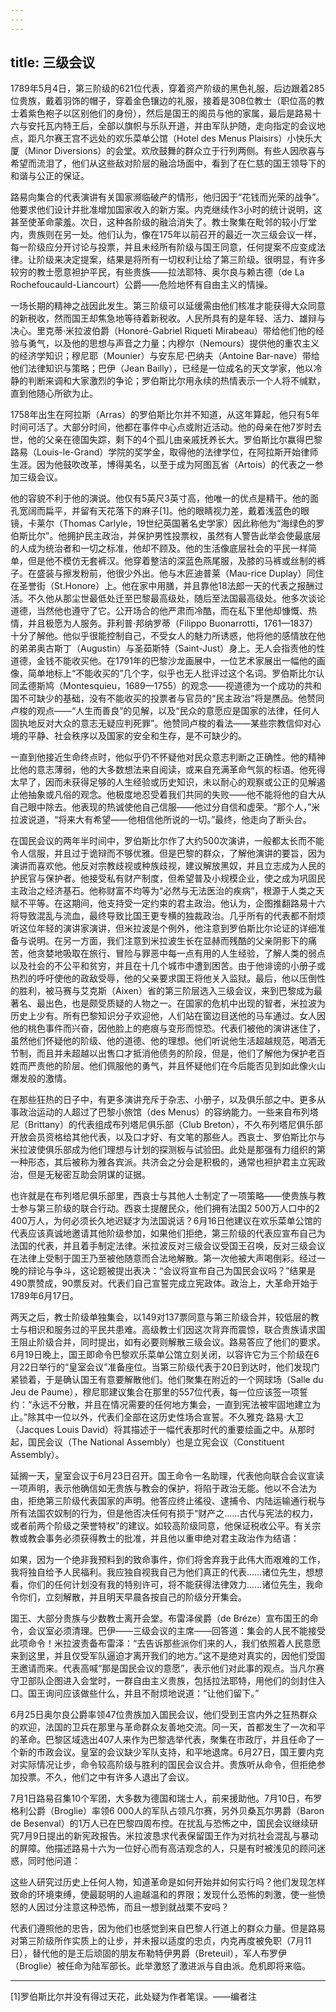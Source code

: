 ```yaml
---
---
---
```

title: 三级会议
---




1789年5月4日，第三阶级的621位代表，穿着资产阶级的黑色礼服，后边跟着285位贵族，戴着羽饰的帽子，穿着金色镶边的礼服，接着是308位教士（职位高的教士着紫色袍子以区别他们的身份），然后是国王的阁员与他的家属，最后是路易十六与安托瓦内特王后，全部以旗帜与乐队开道，并由军队护随，走向指定的会议地点，距凡尔赛王宫不远处的欢乐菜单公馆（Hotel des Menus Plaisirs）小快乐大厦（Minor Diversions）的会堂。欢欣鼓舞的群众立于行列两侧。有些人因欣喜与希望而流泪了，他们从这些敌对阶层的融洽场面中，看到了在仁慈的国王领导下的和谐与公正的保证。

路易向集合的代表演讲有关国家濒临破产的情形，他归因于“花钱而光荣的战争”。他要求他们设计并批准增加国家收入的新方案。内克继续作3小时的统计说明，这甚至使革命蒙羞。次日，这种各阶级的融洽消失了。教士聚集在毗邻的较小厅堂内，贵族则在另一处。他们认为，像在175年以前召开的最近一次三级会议一样，每一阶级应分开讨论与投票，并且未经所有阶级与国王同意，任何提案不应变成法律。让阶级来决定提案，结果是将所有一切权利让给了第三阶级。很明显，有许多较穷的教士愿意袒护平民，有些贵族——拉法耶特、奥尔良与赖古德（de La Rochefoucauld-Liancourt）公爵——危险地怀有自由主义的情操。

一场长期的精神之战因此发生。第三阶级可以延缓需由他们核准才能获得大众同意的新税收，然而国王却焦急地等待着新税收。人民所具有的是年轻、活力、雄辩与决心。里克蒂·米拉波伯爵（Honoré-Gabriel Riqueti Mirabeau）带给他们他的经验与勇气，以及他的思想与声音之力量；内穆尔（Nemours）提供他的重农主义的经济学知识；穆尼耶（Mounier）与安东尼·巴纳夫（Antoine Bar-nave）带给他们法律知识与策略；巴伊（Jean Bailly），已经是一位成名的天文学家，他以冷静的判断来调和大家激烈的争论；罗伯斯比尔用永续的热情表示一个人将不缄默，直到他随心所欲为止。

1758年出生在阿拉斯（Arras）的罗伯斯比尔并不知道，从这年算起，他只有5年时间可活了。大部分时间，他都在事件中心点或附近活动。他的母亲在他7岁时去世，他的父亲在德国失踪，剩下的4个孤儿由亲戚抚养长大。罗伯斯比尔赢得巴黎路易（Louis-le-Grand）学院的奖学金，取得他的法律学位，在阿拉斯开始律师生涯。因为他鼓吹改革，博得美名，以至于成为阿图瓦省（Artois）的代表之一参加三级会议。

他的容貌不利于他的演说。他仅有5英尺3英寸高，他唯一的优点是精干。他的面孔宽阔而扁平，并留有天花落下的麻子[1]。他的眼睛视力差，戴着浅蓝色的眼镜，卡莱尔（Thomas Carlyle，19世纪英国著名史学家）因此称他为“海绿色的罗伯斯比尔”。他拥护民主政治，并保护男性投票权，虽然有人警告此举会使最底层的人成为统治者和一切之标准，他却不顾及。他的生活像底层社会的平民一样简单，但是他不模仿无套裤汉。他穿着整洁的深蓝色燕尾服，及膝的马裤或丝制的裤子。在盛装与擦发粉前，他很少外出。他与木匠迪普莱（Mau-rice Duplay）同住在圣誉街（St.Honore）上。他在家中用膳，并且靠他18法郎一天的代表之报酬过活。不久他从那尘世最低处迁至巴黎最高级处，随后至法国最高级处。他多次谈论道德，当然他也遵守了它。公开场合的他严肃而冷酷，而在私下里他却慷慨、热情，并且极愿为人服务。菲利普·邦纳罗蒂（Filippo Buonarrotti，1761—1837）十分了解他。他似乎很能控制自己，不受女人的魅力所诱惑，他将他的感情放在他的弟弟奥古斯丁（Augustin）与圣茹斯特（Saint-Just）身上。无人会指责他的性道德，金钱不能收买他。在1791年的巴黎沙龙画展中，一位艺术家展出一幅他的画像，简单地标上“不能收买的”几个字，似乎也无人批评过这个名词。罗伯斯比尔认同孟德斯鸠（Montesquieu，1689—1755）的观念——视道德为一个成功的共和国不可缺少的基础，没有不能收买的投票者与官员的“民主政治”将是赝品。他赞同卢梭的观点——“人生而善良”的见解，以及“民众的意愿应是国家的法律，任何人固执地反对大众的意志无疑应判死罪”。他赞同卢梭的看法——某些宗教信仰对心境的平静、社会秩序以及国家的安全和生存，是不可缺少的。

一直到他接近生命终点时，他似乎仍不怀疑他对民众意志判断之正确性。他的精神比他的意志薄弱，他的大多数想法来自阅读，或来自充满革命气氛的标语。他死得太早了，因而未获得足够的人生经验或历史知识，未以耐心的观察或公正的见解遏止他抽象或凡俗的观念。他极度地忍受着我们共同的失败——他不能将他的自大从自己眼中除去。他表现的热诚使他自己信服——他过分自信和虚荣。“那个人，”米拉波说道，“将来大有希望——他相信他所说的一切。”最终，他走向了断头台。

在国民会议的两年半时间中，罗伯斯比尔作了大约500次演讲，一般都太长而不能令人信服，并且过于诡辩而不够优雅。但是巴黎的群众，了解他演讲的要旨，因为演讲而喜欢他。他反对宗教歧视或种族歧视，建议解放黑奴，并且立志成为人民的护民官与保护者。他接受私有财产制度，但希望普及小规模企业，使之成为巩固民主政治之经济基石。他称财富不均等为“必然与无法医治的疾病”，根源于人类之天赋不平等。在这期间，他支持受一定约束的君主政治。他认为，企图推翻路易十六将导致混乱与流血，最终导致比国王更专横的独裁政治。几乎所有的代表都不耐烦听这位年轻的演讲家演讲，但米拉波是个例外，他注意到罗伯斯比尔论证的详细准备与说明。在另一方面，我们注意到米拉波生长在显赫而残酷的父亲阴影下的痛苦，他贪婪地吸取在旅行、冒险与罪恶中每一点有用的人生经验，了解人类的弱点以及社会的不公平和贫穷，并且在十几个城市中遭到困苦。由于他诽谤的小册子或热烈的呼吁使他的政敌受辱，他的父亲要求国王将他关入监狱。最后，他以压倒性的胜利，被马赛与艾克斯（Aixen）省的第三阶层选入三级会议，来到巴黎成为最著名、最出色，也是颇受质疑的人物之一。在国家的危机中出现的智者，米拉波为历史上少有。所有巴黎知识分子欢迎他，人们站在窗边目送他的马车通过。女人因他的桃色事件而兴奋，因他脸上的疤痕与变形而惊恐。代表们被他的演讲迷住了，虽然他们怀疑他的阶级、他的道德、他的理想。他们听说他生活超越规范，喝酒无节制，而且并未超越以出售口才抵消他债务的阶段，但是，他们了解他为保护老百姓而严责他的阶层。他们佩服他的勇气，并且怀疑他们在今后能否见到如此像火山爆发般的激情。

在那些狂热的日子中，有更多演讲充斥于杂志、小册子，以及俱乐部之中。更多从事政治运动的人超过了巴黎小旅馆（des Menus）的容纳能力。一些来自布列塔尼（Brittany）的代表组成布列塔尼俱乐部（Club Breton），不久布列塔尼俱乐部开放会员资格给其他代表，以及口才好、有文笔的那些人。西哀士、罗伯斯比尔与米拉波使俱乐部成为他们理想与计划的探测板与试验田。此处是那强有力组织的第一种形态，其后被称为雅各宾派。共济会之分会是积极的，通常也袒护君主立宪政治，但是无秘密互助会阴谋的证据。

也许就是在布列塔尼俱乐部里，西哀士与其他人士制定了一项策略——使贵族与教士参与第三阶级的联合行动。西哀士提醒民众，他们拥有法国2 500万人口中的2 400万人，为何必须长久地迟疑才为法国说话？6月16日他建议在欢乐菜单公馆的代表应该真诚地邀请其他阶级参加，如果他们拒绝，第三阶级的代表应宣布自己为法国的代表，并且着手制定法律。米拉波反对三级会议受国王召唤，反对三级会议在法律上受制于国王乃至被他随意而合法地解散。第一次他被大声喝倒彩。经过一晚的辩论与争斗，这论题被提出表决：“会议将宣布自己为国民会议吗？”结果是490票赞成，90票反对。代表们自己宣誓完成立宪政体。政治上，大革命开始于1789年6月17日。

两天之后，教士阶级单独集会，以149对137票同意与第三阶级合并，较低层的教士与相识和服务过的平民共患难。高级教士们因这次背弃而震惊，联合贵族请求国王阻止阶级合并，同时提出，如有必要则解散三级会议。路易答应了他们的要求。6月19日晚上，国王即命令巴黎欢乐菜单公馆立刻关闭，以容许它为三个阶级在6月22日举行的“皇室会议”准备座位。当第三阶级代表于20日到达时，他们发现门紧锁着，于是确认国王有意要解散他们。他们聚集在附近的一个网球场（Salle du Jeu de Paume），穆尼耶建议集合在那里的557位代表，每一位应该签一项誓约：“永远不分散，并且在情况需要的任何地方集会，一直到宪法被牢固地建立为止。”除其中一位以外，代表们全部在这历史性场合宣誓。不久雅克·路易·大卫（Jacques Louis David）将其描述于一幅代表那时代的重要绘画之中。从那时起，国民会议（The National Assembly）也是立宪会议（Constituent Assembly）。

延搁一天，皇室会议于6月23日召开。国王命令一名助理，代表他向联合会议宣读一项声明，表示他确信如无贵族与教会的保护，将陷于政治无能。他以不合法为由，拒绝第三阶级代表国家的声明。他答应终止徭役、逮捕令、内陆运输通行税与所有法国农奴制的行为，但是他否决任何有损于“财产之……古代与宪法的权力，或者前两个阶级之荣誉特权”的建议。如较高阶级同意，他保证税收公平。有关宗教或教会事务必须获得教士的批准，并且他以重申绝对君主政治作为结语：

如果，因为一个绝非我预料到的致命事件，你们将舍弃我于此伟大而艰难的工作，我将独自给予人民福利。我应独自视我自己为他们真正的代表……诸位先生，想想看，你们的任何计划没有我的特别许可，将不能获得法律效力……诸位先生，我命令你们，立刻解散，并且明天早晨各按自己的阶级分开集会。



国王、大部分贵族与少数教士离开会堂。布雷泽侯爵（de Bréze）宣布国王的命令，会议室必须清理。巴伊——三级会议的主席——回答道：集会的人民不能接受此项命令！米拉波责备布雷泽：“去告诉那些派你们来的人，我们依照着人民意愿来到这里，并且仅受军队逼迫才离开我们的地方。”这不是绝对真实的，因他们受国王邀请而来。代表高喊“那是国民会议的意愿”，表示他们对此事的观点。当凡尔赛守卫部队企图进入会堂时，一群自由主义贵族，包括拉法耶特，用他们的剑封住入口。国王询问应该做些什么，并且不耐烦地说道：“让他们留下。”

6月25日奥尔良公爵率领47位贵族加入国民会议，他们受到王宫内外之狂热群众的欢迎，法国的卫兵在那里与革命群众友善地交流。同一天，首都发生了一次和平的革命。巴黎区域选出407人来作为巴黎选举代表，聚集在市政厅，并且任命了一个新的市政会议。皇室的会议缺少军队支持，和平地退席。6月27日，国王要内克对实际情况让步，命令较高阶级与胜利的国民会议合并。贵族听从命令，但拒绝参加投票。不久，他们之中有许多人退出了会议。

7月1日路易召集10个军团，大多数为德国和瑞士人，前来援助他。7月10日，布罗格利公爵（Broglie）率领6 000人的军队占领凡尔赛，另外贝桑瓦尔男爵（Baron de Besenval）的1万人已在巴黎四周布控。在扰乱与恐怖之中，国民会议继续研究7月9日提出的新宪政报告。米拉波恳求代表保留国王作为对抗社会混乱与暴动的屏障。他描述路易十六为一位好心而有高洁观念的人，只是有时被浅见的顾问迷惑，同时他问道：

这些人研究过历史上任何人物，知道革命是如何开始并如何实行吗？他们发现怎样致命的环境束缚，使最聪明的人逾越温和的界限；发现什么恐怖的刺激，使一些愤怒的人因过分注意这种恐怖，而且一想到就战栗不安吗？



代表们遵照他的忠告，因为他们也感觉到来自巴黎人行道上的群众力量。但是路易对第三阶级所作实质上的让步，并未报以适度的忠贞，内克再度被免职（7月11日），替代他的是王后顽固的朋友布勒特伊男爵（Breteuil），军人布罗伊（Broglie）被任命为陆军部长。此举激怒了激进派与自由派。危机即将来临。



* * *



[1]罗伯斯比尔并没有得过天花，此处疑为作者笔误。——编者注
